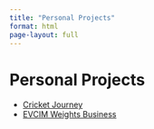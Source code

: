 ```yaml
---
title: "Personal Projects"
format: html
page-layout: full
---
```


# Personal Projects

- [Cricket Journey](cricket-journey.qmd)
- [EVCIM Weights Business](EVCIM.qmd)
